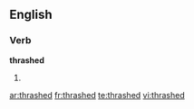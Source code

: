==English==

===Verb===
'''thrashed'''

# {{past of|[[thrash]]}}

[[ar:thrashed]]
[[fr:thrashed]]
[[te:thrashed]]
[[vi:thrashed]]